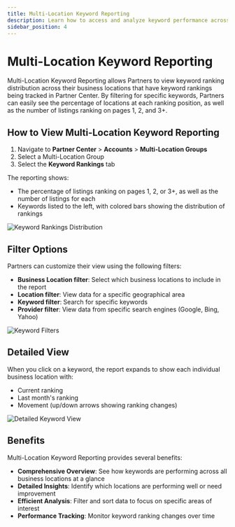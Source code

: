 ```yaml
---
title: Multi-Location Keyword Reporting
description: Learn how to access and analyze keyword performance across multiple business locations
sidebar_position: 4
---
```


# Multi-Location Keyword Reporting

Multi-Location Keyword Reporting allows Partners to view keyword ranking distribution across their business locations that have keyword rankings being tracked in Partner Center. By filtering for specific keywords, Partners can easily see the percentage of locations at each ranking position, as well as the number of listings ranking on pages 1, 2, and 3+.

## How to View Multi-Location Keyword Reporting

1. Navigate to **Partner Center** > **Accounts** > **Multi-Location Groups**
2. Select a Multi-Location Group
3. Select the **Keyword Rankings** tab

The reporting shows:
- The percentage of listings ranking on pages 1, 2, or 3+, as well as the number of listings for each
- Keywords listed to the left, with colored bars showing the distribution of rankings

![Keyword Rankings Distribution](/img/accounts/multi-location-groups/multi_location_keyword_1.jpg)

## Filter Options

Partners can customize their view using the following filters:
- **Business Location filter**: Select which business locations to include in the report
- **Location filter**: View data for a specific geographical area
- **Keyword filter**: Search for specific keywords
- **Provider filter**: View data from specific search engines (Google, Bing, Yahoo)

![Keyword Filters](/img/accounts/multi-location-groups/multi_location_keyword_2.jpg)

## Detailed View

When you click on a keyword, the report expands to show each individual business location with:
- Current ranking
- Last month's ranking
- Movement (up/down arrows showing ranking changes)

![Detailed Keyword View](/img/accounts/multi-location-groups/multi_location_keyword_3.jpg)

## Benefits

Multi-Location Keyword Reporting provides several benefits:
- **Comprehensive Overview**: See how keywords are performing across all business locations at a glance
- **Detailed Insights**: Identify which locations are performing well or need improvement
- **Efficient Analysis**: Filter and sort data to focus on specific areas of interest
- **Performance Tracking**: Monitor keyword ranking changes over time